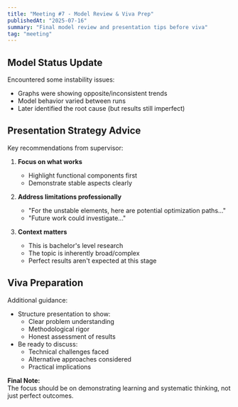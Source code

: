 ```yaml
---
title: "Meeting #7 - Model Review & Viva Prep"
publishedAt: "2025-07-16"
summary: "Final model review and presentation tips before viva"
tag: "meeting"
---
```


## Model Status Update

Encountered some instability issues:
- Graphs were showing opposite/inconsistent trends
- Model behavior varied between runs
- Later identified the root cause (but results still imperfect)

## Presentation Strategy Advice

Key recommendations from supervisor:
1. **Focus on what works**  
   - Highlight functional components first
   - Demonstrate stable aspects clearly

2. **Address limitations professionally**  
   - "For the unstable elements, here are potential optimization paths..."
   - "Future work could investigate..."
   
3. **Context matters**  
   - This is bachelor's level research
   - The topic is inherently broad/complex
   - Perfect results aren't expected at this stage

## Viva Preparation

Additional guidance:
- Structure presentation to show:
  - Clear problem understanding
  - Methodological rigor
  - Honest assessment of results
- Be ready to discuss:
  - Technical challenges faced
  - Alternative approaches considered
  - Practical implications

**Final Note:**  
The focus should be on demonstrating learning and systematic thinking, not just perfect outcomes.